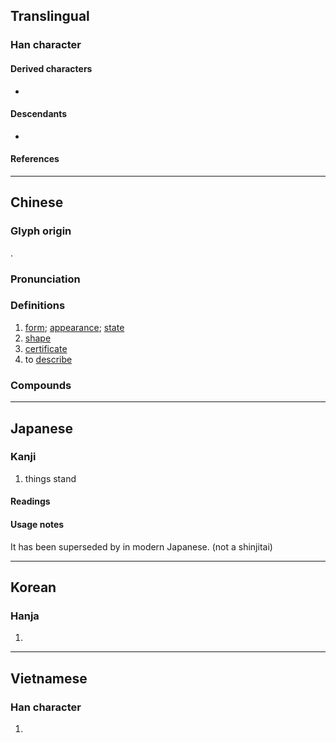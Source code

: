 {{also|状}}
{{character info/new}}
==Translingual==

===Han character===
{{Han char|rn=94|rad=犬|as=04|sn=8|four=33134|canj=VMIK|ids=⿰爿犬}}

====Derived characters====
* {{l|mul|[[𣶍]], [[𣈚]], [[𥇺]], [[𨡧]], [[𦲚]], [[𡘾]]}}

====Descendants====
* {{l|mul|[[状]]}}

====References====
{{Han ref|kx=0707.130|dkj=20280|dj=1119.300|hdz=21334.030|uh=72C0}}

----

==Chinese==
{{zh-forms|s=状}}

===Glyph origin===
{{Han etym}}
{{Han compound|爿|犬|c1=p|c2=s|ls=psc}}.

===Pronunciation===
{{zh-pron
|m=zhuàng
|c=zong6
|h=pfs=
|md=
|mn=qz,tw,xm,zz:chōng/qz,tw,xm,zz:chiōng/qz,tw,xm,zz:chn̄g
|mn_note=chōng - literary; chiōng/chn̄g - vernacular
|mn-t=zuang6/zeng7
|mn-t_note=zeng7 - “certificate”
|w=
|mc=y
|oc=y
|cat=n,v
}}

===Definitions===
{{zh-hanzi}}

# [[form]]; [[appearance]]; [[state]]
# [[shape]]
# [[certificate]]
# to [[describe]]

===Compounds===
{{zh-der|供狀|千狀萬端|任命狀|回狀|告狀本|不可名狀|下狀|保護狀制|勒狀|伏狀|千變萬狀|告陰狀|慘狀|巔峰狀態|不可狀|對狀|井柱狀圖|出言無狀|信用狀|中狀元|御狀|不堪言狀|帶狀疱疹|形狀|性狀|告狀|帶狀|冠狀動脈|島狀丘陵|怪狀|大會狀|安於現狀|情狀|得意之狀|委任狀|妖形怪狀|凸狀|報狀|告御狀|保狀|壺狀花冠|名狀|凹狀|原狀|千狀萬態|千態萬狀|出狀況|徵狀|具狀|信任狀|奇形怪狀|環狀剝皮|房狀|款狀|現狀|狀本兒|棒狀桿菌|水狀液|所有權狀|波狀熱|招狀|玻璃狀態|牒狀|狀聲詞|病患狀|狀師|晶狀體|狀元籌|狀元及第|獎狀|狀元紅|殊形詭狀|投名狀|無狀|窮形極狀|穗狀花序|掌狀脈|斑狀齒|狀元餅|畫伏狀|星芒狀|甲狀腺|打通狀|狀況|憨狀可掬|甲狀軟骨|狼狽萬狀|掌狀複葉|狀詞|睫狀肌|病狀|癥狀|萬狀|症狀|文狀|甲狀腺腫|甲狀腺素|環狀軟骨|球狀星團|獻狀|狀語|狀頭|狀貌|狀紙|狀態|狀子|插狀|異狀|摹狀|殊形妙狀|申狀|殊形怪狀|狀元|膠著狀態|莫可名狀|詭形殊狀|羽狀脈|詞狀|緊急狀態|褒狀|行狀|結狀|葉狀體|葉狀植物|詭形怪狀|軍令狀|羽狀複葉|蕈狀雲|網狀系統|黑驢告狀|門狀|首狀|難為狀|難以名狀|言狀|罪狀|舌狀花|貪濁有狀|飽和狀態|陰狀|自供狀|螺旋狀|訴狀|詭狀異形|蟹狀星雲|關門狀|網狀脈|輻狀花冠|總狀花序|陳狀|狀態詞}}

----

==Japanese==

===Kanji===
{{ja-kanji|grade=|rs=犬04}}

# things stand

====Readings====
{{ja-readings
|on=じょう
|kun=
}}

====Usage notes====
It has been superseded by {{ja-l|状}} in modern Japanese. (not a shinjitai)

----

==Korean==

===Hanja===
{{ko-hanja|hangeul=[[상]], [[장]]|eumhun=|rv=sang, jang|mr=sang, chang|y=sang, cang}}

# {{defn|lang=ko|sort=犬04}}

----

==Vietnamese==

===Han character===
{{vi-hantu|[[trạng]]|rs=犬04}}

# {{defn|lang=vi|sort=犬04}}
